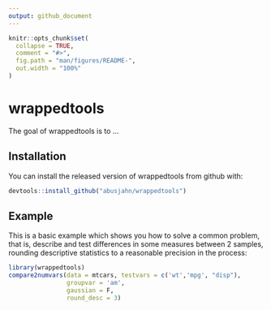 ```yaml
---
output: github_document
---
```


<!-- README.md is generated from README.Rmd. Please edit that file -->

```r
knitr::opts_chunk$set(
  collapse = TRUE,
  comment = "#>",
  fig.path = "man/figures/README-",
  out.width = "100%"
)
```

# wrappedtools

<!-- badges: start -->
<!-- badges: end -->

The goal of wrappedtools is to ...

## Installation

You can install the released version of wrappedtools from github with:

``` r
devtools::install_github("abusjahn/wrappedtools")
```

## Example

This is a basic example which shows you how to solve a common problem,
that is, describe and test differences in some measures between 2 samples,
rounding descriptive statistics to a reasonable precision in the process:

```r
library(wrappedtools)
compare2numvars(data = mtcars, testvars = c('wt','mpg', "disp"), 
                groupvar = 'am',
                gaussian = F,
                round_desc = 3)
```



